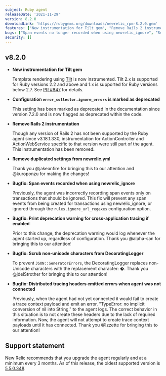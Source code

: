 ```yaml
---
subject: Ruby agent
releaseDate: '2021-11-29'
version: 8.2.0
downloadLink: 'https://rubygems.org/downloads/newrelic_rpm-8.2.0.gem'
features: ["New instrumentation for Tilt gem", "Remove Rails 2 instrumentation"]
bugs: ["Span events no longer recorded when using newrelic_ignore", "Scrub non-unicode characters from DecoratingLogger", "Distributed tracing headers no longer emit errors when the agent is not connected"]
security: []
---
```


## v8.2.0

* **New instrumentation for Tilt gem**

  Template rendering using [Tilt](https://github.com/rtomayko/tilt) is now instrumented. Tilt 2.x is supported for Ruby versions 2.2 and above and  1.x is supported for Ruby versions below 2.7. See [PR #847](https://github.com/newrelic/newrelic-ruby-agent/pull/847) for details.

* **Configuration `error_collector.ignore_errors` is marked as deprecated**

  This setting has been marked as deprecated in the documentation since version 7.2.0 and is now flagged as deprecated within the code.

* **Remove Rails 2 instrumentation**

  Though any version of Rails 2 has not been supported by the Ruby agent since v3.18.1.330, instrumentation for ActionController and ActionWebService specific to that version were still part of the agent. This instrumentation has been removed.

* **Remove duplicated settings from newrelic.yml**

  Thank you @jakeonfire for bringing this to our attention and @kuroponzu for making the changes!

* **Bugfix: Span events recorded when using newrelic_ignore**

  Previously, the agent was incorrectly recording span events only on transactions that should be ignored. This fix will prevent any span events from being created for transactions using newrelic_ignore, or ignored through the `rules.ignore_url_regexes` configuration option.

* **Bugfix: Print deprecation warning for cross-application tracing if enabled**

  Prior to this change, the deprecation warning would log whenever the agent started up, regardless of configuration. Thank you @alpha-san for bringing this to our attention!

* **Bugfix: Scrub non-unicode characters from DecoratingLogger**

  To prevent `JSON::GeneratorErrors`, the DecoratingLogger replaces non-Unicode characters with the replacement character: �. Thank you @jdelStrother for bringing this to our attention!

* **Bugfix: Distributed tracing headers emitted errors when agent was not connected**

  Previously, when the agent had not yet connected it would fail to create a trace context payload and emit an error, "TypeError: no implicit conversion of nil into String," to the agent logs. The correct behavior in this situation is to not create these headers due to the lack of required information. Now, the agent will not attempt to create trace context payloads until it has connected. Thank you @Izzette for bringing this to our attention!

## Support statement

New Relic recommends that you upgrade the agent regularly and at a minimum every 3 months. As of this release, the oldest supported version is [5.5.0.348](https://docs.newrelic.com/docs/release-notes/agent-release-notes/ruby-release-notes/ruby-agent-550348).
